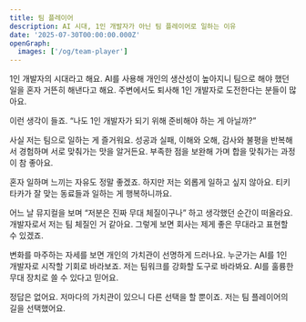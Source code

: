 ```yaml
---
title: 팀 플레이어
description: AI 시대, 1인 개발자가 아닌 팀 플레이어로 일하는 이유
date: '2025-07-30T00:00:00.000Z'
openGraph:
  images: ['/og/team-player']
---
```


1인 개발자의 시대라고 해요. AI를 사용해 개인의 생산성이 높아지니 팀으로 해야 했던 일을 혼자 거뜬히 해낸다고 해요. 주변에서도 퇴사해 1인 개발자로 도전한다는 분들이 많아요. 

이런 생각이 들죠. “나도 1인 개발자가 되기 위해 준비해야 하는 게 아닐까?”

사실 저는 팀으로 일하는 게 즐거워요. 성공과 실패, 이해와 오해, 감사와 불평을 반복해서 경험하며 서로 맞춰가는 맛을 알거든요. 부족한 점을 보완해 가며 합을 맞춰가는 과정이 참 좋아요.

혼자 일하며 느끼는 자유도 정말 좋겠죠. 하지만 저는 외롭게 일하고 싶지 않아요. 티키타카가 잘 맞는 동료들과 일하는 게 행복하니까요.

어느 날 뮤지컬을 보며 “저분은 진짜 무대 체질이구나” 하고 생각했던 순간이 떠올라요. 개발자로서 저는 팀 체질인 거 같아요. 그렇게 보면 회사는 제게 좋은 무대라고 표현할 수 있겠죠.

변화를 마주하는 자세를 보면 개인의 가치관이 선명하게 드러나요. 누군가는 AI를 1인 개발자로 시작할 기회로 바라보죠. 저는 팀워크를 강화할 도구로 바라봐요. AI를 훌륭한 무대 장치로 쓸 수 있다고 믿어요.

정답은 없어요. 저마다의 가치관이 있으니 다른 선택을 할 뿐이죠. 저는 팀 플레이어의 길을 선택했어요.

